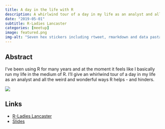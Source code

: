 ```yaml
---
title: A day in the life with R
description: A whirlwind tour of a day in my life as an analyst and all the weird and wonderful ways R helps. 
date: "2019-05-01"
subtitle: R-Ladies Lancaster
categories: [meetup]
image: featured.png
img-alt: "Seven hex stickers including rtweet, rmarkdown and data pasta."
---
```


## Abstract

I've been using R for many years and at the moment it feels like I basically run my life in the medium of R. I'll give an whirlwind tour of a day in my life as an analyst and all the weird and wonderful ways R helps - and hinders.

![](featured.png){fig-alt="Seven hex stickers including rtweet, rmarkdown and data pasta"}

## Links

-   [R-Ladies Lancaster](https://www.meetup.com/rladies-lancaster/events/260217938/)
-   [Slides](https://statsrhian.github.io/presentations/2019-05-01-day-in-the-life/day-in-the-life.html#1)
